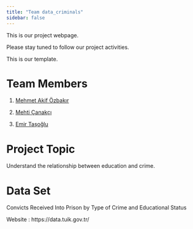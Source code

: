 ```yaml
---
title: "Team data_criminals"
sidebar: false 
---
```


This is our project webpage.

Please stay tuned to follow our project activities.

This is our template.

# Team Members

1.  [Mehmet Akif Özbakır](https://emu-hacettepe-analytics.github.io/emu430-fall2023-makifozbakr/)

2.  [Mehti Çanakçı](https://emu-hacettepe-analytics.github.io/emu430-fall2023-mehticanakci/)

3.  [Emir Taşoğlu](https://tr.wikipedia.org/wiki/Fred_(1993_do%C4%9Fumlu_futbolcu))


# Project Topic
Understand the relationship between education and crime.

# Data Set
Convicts Received Into Prison by Type of Crime and Educational Status

Website : https://data.tuik.gov.tr/

